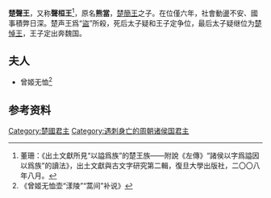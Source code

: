 {{Emperorcn box
|名稱=楚声王
|姓名=名：当
|廟號=無
|謚號=声桓
|政權=[[楚国|楚国]]
|出生日期=？
|逝世日期=前402年
|在位=前407年－前402年
|年號=無
}}
'''楚聲王'''{{BD|？||前402年|}}，又称'''聲桓王'''<ref>董珊：《出土文獻所見“以謚爲族”的楚王族——附說《左傳》“諸侯以字爲謚因以爲族”的讀法》，出土文獻與古文字研究第二輯，復旦大學出版社，二〇〇八年八月。</ref>，原名'''熊當'''，[[楚簡王|楚簡王]]之子。在位僅六年，社會動盪不安、國事積弊日深。楚声王爲“[[盜|盜]]”所殺，死后太子疑和王子定争位，最后太子疑继位为[[楚悼王|楚悼王]]，王子定出奔魏国。

==夫人==
*曾姬无恤<ref>《曾姬无恤壶“漾陵”“蒿间”补说》</ref>

==参考资料==
<span style="font-size:smaller;"><references/></span>
{{中国皇帝|父[[楚簡王|楚簡王]]|子[[楚悼王|楚悼王]]|[[楚國|楚國君主]]|前407年—前402年}}
{{楚国君主}}
{{China-monarch-stub}}
[[Category:楚國君主|Category:楚國君主]]
[[Category:遇刺身亡的周朝诸侯国君主|Category:遇刺身亡的周朝诸侯国君主]]